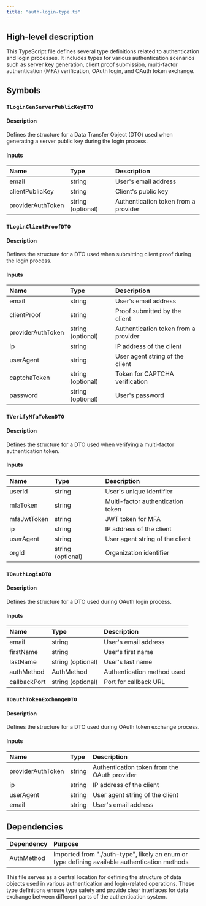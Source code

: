 ```yaml
---
title: "auth-login-type.ts"
---
```


## High-level description
This TypeScript file defines several type definitions related to authentication and login processes. It includes types for various authentication scenarios such as server key generation, client proof submission, multi-factor authentication (MFA) verification, OAuth login, and OAuth token exchange.

## Symbols

### `TLoginGenServerPublicKeyDTO`
#### Description
Defines the structure for a Data Transfer Object (DTO) used when generating a server public key during the login process.

#### Inputs
| Name | Type | Description |
|:-----|:-----|:------------|
| email | string | User's email address |
| clientPublicKey | string | Client's public key |
| providerAuthToken | string (optional) | Authentication token from a provider |

### `TLoginClientProofDTO`
#### Description
Defines the structure for a DTO used when submitting client proof during the login process.

#### Inputs
| Name | Type | Description |
|:-----|:-----|:------------|
| email | string | User's email address |
| clientProof | string | Proof submitted by the client |
| providerAuthToken | string (optional) | Authentication token from a provider |
| ip | string | IP address of the client |
| userAgent | string | User agent string of the client |
| captchaToken | string (optional) | Token for CAPTCHA verification |
| password | string (optional) | User's password |

### `TVerifyMfaTokenDTO`
#### Description
Defines the structure for a DTO used when verifying a multi-factor authentication token.

#### Inputs
| Name | Type | Description |
|:-----|:-----|:------------|
| userId | string | User's unique identifier |
| mfaToken | string | Multi-factor authentication token |
| mfaJwtToken | string | JWT token for MFA |
| ip | string | IP address of the client |
| userAgent | string | User agent string of the client |
| orgId | string (optional) | Organization identifier |

### `TOauthLoginDTO`
#### Description
Defines the structure for a DTO used during OAuth login process.

#### Inputs
| Name | Type | Description |
|:-----|:-----|:------------|
| email | string | User's email address |
| firstName | string | User's first name |
| lastName | string (optional) | User's last name |
| authMethod | AuthMethod | Authentication method used |
| callbackPort | string (optional) | Port for callback URL |

### `TOauthTokenExchangeDTO`
#### Description
Defines the structure for a DTO used during OAuth token exchange process.

#### Inputs
| Name | Type | Description |
|:-----|:-----|:------------|
| providerAuthToken | string | Authentication token from the OAuth provider |
| ip | string | IP address of the client |
| userAgent | string | User agent string of the client |
| email | string | User's email address |

## Dependencies
| Dependency | Purpose |
|:-----------|:--------|
| AuthMethod | Imported from "./auth-type", likely an enum or type defining available authentication methods |

This file serves as a central location for defining the structure of data objects used in various authentication and login-related operations. These type definitions ensure type safety and provide clear interfaces for data exchange between different parts of the authentication system.